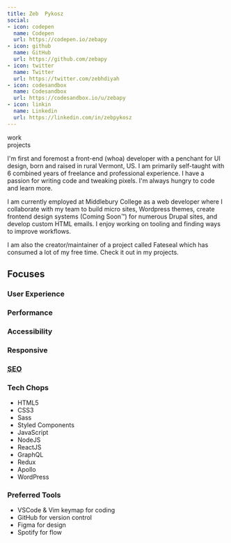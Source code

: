 ```yaml
---
title: Zeb  Pykosz
social:
- icon: codepen
  name: Codepen
  url: https://codepen.io/zebapy
- icon: github
  name: GitHub
  url: https://github.com/zebapy
- icon: twitter
  name: Twitter
  url: https://twitter.com/zebhdiyah
- icon: codesandbox
  name: Codesandbox
  url: https://codesandbox.io/u/zebapy
- icon: linkin
  name: Linkedin
  url: https://linkedin.com/in/zebpykosz
---
```



<Hero
  avatar="https://en.gravatar.com/userimage/14820278/32195afe52a1a37bc55e31a06736dedc.jpg?size=100"
  alt="Zeb Pykosz looking dapper"
  title="Nice to meet you. I'm Zeb. I build things on the internet for a living."
  text="I'm a full stack developer located in Middlebury, Vermont. I'm passionate about code that makes peoples' lives easier while helping individuals and businesses increase their reach and ability."
/>


<Section
  title="Work"
  text="Currated projects from my professional work.">
  work
</Section>


<Section
  title="Projects"
  text="Sometimes I like to code things for fun or to solve a problem of my own.">
  projects
</Section>


<Section title='About'>

I'm first and foremost a front-end (whoa) developer with a penchant for UI design, born and raised in rural Vermont, US. I am primarily self-taught with 6 combined years of freelance and professional experience. I have a passion for writing code and tweaking pixels. I'm always hungry to code and learn more.

I am currently employed at Middlebury College as a web developer where I collaborate with my team to build micro sites, Wordpress themes, create frontend design systems (Coming Soon™) for numerous Drupal sites, and develop custom HTML emails. I enjoy working on tooling and finding ways to improve workflows.

I am also the creator/maintainer of a project called Fateseal which has consumed a lot of my free time. Check it out in my projects.

## Focuses

### User Experience
### Performance
### Accessibility
### Responsive
### <abbr title="Search Engine Optimization">SEO</abbr>


<div className='contains-slash-lists'>

### Tech Chops

- HTML5
- CSS3
- Sass
- Styled Components
- JavaScript
- NodeJS
- ReactJS
- GraphQL
- Redux
- Apollo
- WordPress


### Preferred Tools

- VSCode & Vim keymap for coding
- GitHub for version control
- Figma for design
- Spotify for flow

</div>


</Section>


<Section title='Get in touch' text="If you want to reach out, I'm open to networking but not currently seeking new employment or freelance work. I'll get back to you in 24 hours." >

  <ContactForm />

</Section>

<Section title='Social' text="Connect with me on a handful of other platforms. Collect 'em all.">
  <Social items={props.pageContext.frontmatter.social} />
</Section>
